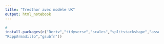 ```yaml
---
title: "Tresthor avec modèle UK"
output: html_notebook
---
```




```r
#
install.packages(c("Deriv","tidyverse","scales","splitstackshape","assertthat","Matrix","cointReg","Rcpp",
"RcppArmadillo","gsubfn"))
```

